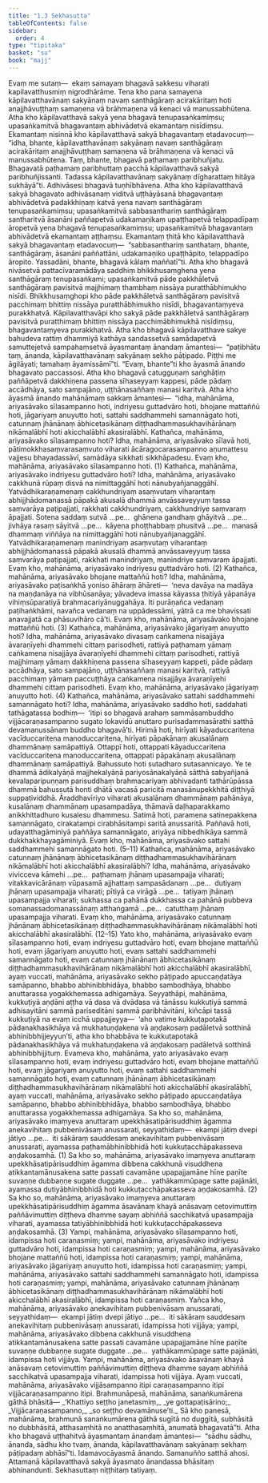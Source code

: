```yaml
---
title: "1.3 Sekhasutta"
tableOfContents: false
sidebar:
  order: 4
type: "tipitaka"
basket: "su"
book: "majj"
---
```



<DynamicBreadcrumb />

<Division number="22" book="majj">

<Paragraph number="45" book="majj">
Evaṃ me sutaṃ—  ekaṃ samayaṃ bhagavā sakkesu viharati kapilavatthusmiṃ nigrodhārāme. Tena kho pana samayena kāpilavatthavānaṃ sakyānaṃ navaṃ santhāgāraṃ acirakāritaṃ hoti anajjhāvuṭṭhaṃ samaṇena vā brāhmaṇena vā kenaci vā manussabhūtena. Atha kho kāpilavatthavā sakyā yena bhagavā tenupasaṅkamiṃsu; upasaṅkamitvā bhagavantaṃ abhivādetvā ekamantaṃ nisīdiṃsu. Ekamantaṃ nisinnā kho kāpilavatthavā sakyā bhagavantaṃ etadavocuṃ—  “idha, bhante, kāpilavatthavānaṃ sakyānaṃ navaṃ santhāgāraṃ acirakāritaṃ anajjhāvuṭṭhaṃ samaṇena vā brāhmaṇena vā kenaci vā manussabhūtena. Taṃ, bhante, bhagavā paṭhamaṃ paribhuñjatu. Bhagavatā paṭhamaṃ paribhuttaṃ pacchā kāpilavatthavā sakyā paribhuñjissanti. Tadassa kāpilavatthavānaṃ sakyānaṃ dīgharattaṃ hitāya sukhāyā”ti. Adhivāsesi bhagavā tuṇhībhāvena. Atha kho kāpilavatthavā sakyā bhagavato adhivāsanaṃ viditvā uṭṭhāyāsanā bhagavantaṃ abhivādetvā padakkhiṇaṃ katvā yena navaṃ santhāgāraṃ tenupasaṅkamiṃsu; upasaṅkamitvā sabbasanthariṃ santhāgāraṃ santharitvā āsanāni paññapetvā udakamaṇikaṃ upaṭṭhapetvā telappadīpaṃ āropetvā yena bhagavā tenupasaṅkamiṃsu; upasaṅkamitvā bhagavantaṃ abhivādetvā ekamantaṃ aṭṭhaṃsu. Ekamantaṃ ṭhitā kho kāpilavatthavā sakyā bhagavantaṃ etadavocuṃ—  “sabbasanthariṃ santhataṃ, bhante, santhāgāraṃ, āsanāni paññattāni, udakamaṇiko upaṭṭhāpito, telappadīpo āropito. Yassadāni, bhante, bhagavā kālaṃ maññatī”ti. Atha kho bhagavā nivāsetvā pattacīvaramādāya saddhiṃ bhikkhusaṃghena yena santhāgāraṃ tenupasaṅkami; upasaṅkamitvā pāde pakkhāletvā santhāgāraṃ pavisitvā majjhimaṃ thambhaṃ nissāya puratthābhimukho nisīdi. Bhikkhusaṃghopi kho pāde pakkhāletvā santhāgāraṃ pavisitvā pacchimaṃ bhittiṃ nissāya puratthābhimukho nisīdi, bhagavantaṃyeva purakkhatvā. Kāpilavatthavāpi kho sakyā pāde pakkhāletvā santhāgāraṃ pavisitvā puratthimaṃ bhittiṃ nissāya pacchimābhimukhā nisīdiṃsu, bhagavantaṃyeva purakkhatvā. Atha kho bhagavā kāpilavatthave sakye bahudeva rattiṃ dhammiyā kathāya sandassetvā samādapetvā samuttejetvā sampahaṃsetvā āyasmantaṃ ānandaṃ āmantesi—  “paṭibhātu taṃ, ānanda, kāpilavatthavānaṃ sakyānaṃ sekho pāṭipado. Piṭṭhi me āgilāyati; tamahaṃ āyamissāmī”ti. “Evaṃ, bhante”ti kho āyasmā ānando bhagavato paccassosi. Atha kho bhagavā catugguṇaṃ saṅghāṭiṃ paññāpetvā dakkhiṇena passena sīhaseyyaṃ kappesi, pāde pādaṃ accādhāya, sato sampajāno, uṭṭhānasaññaṃ manasi karitvā.
</Paragraph>

</Division>
<Division number="23" book="majj">

<Paragraph number="46" book="majj">
Atha kho āyasmā ānando mahānāmaṃ sakkaṃ āmantesi—  “idha, mahānāma, ariyasāvako sīlasampanno hoti, indriyesu guttadvāro hoti, bhojane mattaññū hoti, jāgariyaṃ anuyutto hoti, sattahi saddhammehi samannāgato hoti, catunnaṃ jhānānaṃ ābhicetasikānaṃ diṭṭhadhammasukhavihārānaṃ nikāmalābhī hoti akicchalābhī akasiralābhī.
</Paragraph>

</Division>
<Division number="24" book="majj">

<Paragraph number="47" book="majj">
Kathañca, mahānāma, ariyasāvako sīlasampanno hoti? Idha, mahānāma, ariyasāvako sīlavā hoti, pātimokkhasaṃvarasaṃvuto viharati ācāragocarasampanno aṇumattesu vajjesu bhayadassāvī, samādāya sikkhati sikkhāpadesu. Evaṃ kho, mahānāma, ariyasāvako sīlasampanno hoti. (1)
</Paragraph>

<Paragraph number="48" book="majj">
Kathañca, mahānāma, ariyasāvako indriyesu guttadvāro hoti? Idha, mahānāma, ariyasāvako cakkhunā rūpaṃ disvā na nimittaggāhī hoti nānubyañjanaggāhī. Yatvādhikaraṇamenaṃ cakkhundriyaṃ asaṃvutaṃ viharantaṃ abhijjhādomanassā pāpakā akusalā dhammā anvāssaveyyuṃ tassa saṃvarāya paṭipajjati, rakkhati cakkhundriyaṃ, cakkhundriye saṃvaraṃ āpajjati. Sotena saddaṃ sutvā …pe…  ghānena gandhaṃ ghāyitvā …pe…  jivhāya rasaṃ sāyitvā …pe…  kāyena phoṭṭhabbaṃ phusitvā …pe…  manasā dhammaṃ viññāya na nimittaggāhī hoti nānubyañjanaggāhī. Yatvādhikaraṇamenaṃ manindriyaṃ asaṃvutaṃ viharantaṃ abhijjhādomanassā pāpakā akusalā dhammā anvāssaveyyuṃ tassa saṃvarāya paṭipajjati, rakkhati manindriyaṃ, manindriye saṃvaraṃ āpajjati. Evaṃ kho, mahānāma, ariyasāvako indriyesu guttadvāro hoti. (2)
</Paragraph>

<Paragraph number="49" book="majj">
Kathañca, mahānāma, ariyasāvako bhojane mattaññū hoti? Idha, mahānāma, ariyasāvako paṭisaṅkhā yoniso āhāraṃ āhāreti—  ‘neva davāya na madāya na maṇḍanāya na vibhūsanāya; yāvadeva imassa kāyassa ṭhitiyā yāpanāya vihiṃsūparatiyā brahmacariyānuggahāya. Iti purāṇañca vedanaṃ paṭihaṅkhāmi, navañca vedanaṃ na uppādessāmi, yātrā ca me bhavissati anavajjatā ca phāsuvihāro cā’ti. Evaṃ kho, mahānāma, ariyasāvako bhojane mattaññū hoti. (3)
</Paragraph>

<Paragraph number="50" book="majj">
Kathañca, mahānāma, ariyasāvako jāgariyaṃ anuyutto hoti? Idha, mahānāma, ariyasāvako divasaṃ caṅkamena nisajjāya āvaraṇīyehi dhammehi cittaṃ parisodheti, rattiyā paṭhamaṃ yāmaṃ caṅkamena nisajjāya āvaraṇīyehi dhammehi cittaṃ parisodheti, rattiyā majjhimaṃ yāmaṃ dakkhiṇena passena sīhaseyyaṃ kappeti, pāde pādaṃ accādhāya, sato sampajāno, uṭṭhānasaññaṃ manasi karitvā, rattiyā pacchimaṃ yāmaṃ paccuṭṭhāya caṅkamena nisajjāya āvaraṇīyehi dhammehi cittaṃ parisodheti. Evaṃ kho, mahānāma, ariyasāvako jāgariyaṃ anuyutto hoti. (4)
</Paragraph>

</Division>
<Division number="25" book="majj">

<Paragraph number="51" book="majj">
Kathañca, mahānāma, ariyasāvako sattahi saddhammehi samannāgato hoti? Idha, mahānāma, ariyasāvako saddho hoti, saddahati tathāgatassa bodhiṃ—  ‘itipi so bhagavā arahaṃ sammāsambuddho vijjācaraṇasampanno sugato lokavidū anuttaro purisadammasārathi satthā devamanussānaṃ buddho bhagavā’ti. Hirimā hoti, hirīyati kāyaduccaritena vacīduccaritena manoduccaritena, hirīyati pāpakānaṃ akusalānaṃ dhammānaṃ samāpattiyā. Ottappī hoti, ottappati kāyaduccaritena vacīduccaritena manoduccaritena, ottappati pāpakānaṃ akusalānaṃ dhammānaṃ samāpattiyā. Bahussuto hoti sutadharo sutasannicayo. Ye te dhammā ādikalyāṇā majjhekalyāṇā pariyosānakalyāṇā sātthā sabyañjanā kevalaparipuṇṇaṃ parisuddhaṃ brahmacariyaṃ abhivadanti tathārūpāssa dhammā bahussutā honti dhātā vacasā paricitā manasānupekkhitā diṭṭhiyā suppaṭividdhā. Āraddhavīriyo viharati akusalānaṃ dhammānaṃ pahānāya, kusalānaṃ dhammānaṃ upasampadāya, thāmavā daḷhaparakkamo anikkhittadhuro kusalesu dhammesu. Satimā hoti, paramena satinepakkena samannāgato, cirakatampi cirabhāsitampi saritā anussaritā. Paññavā hoti, udayatthagāminiyā paññāya samannāgato, ariyāya nibbedhikāya sammā dukkhakkhayagāminiyā. Evaṃ kho, mahānāma, ariyasāvako sattahi saddhammehi samannāgato hoti. (5–11)
</Paragraph>

</Division>
<Division number="26" book="majj">

<Paragraph number="52" book="majj">
Kathañca, mahānāma, ariyasāvako catunnaṃ jhānānaṃ ābhicetasikānaṃ diṭṭhadhammasukhavihārānaṃ nikāmalābhī hoti akicchalābhī akasiralābhī? Idha, mahānāma, ariyasāvako vivicceva kāmehi …pe…  paṭhamaṃ jhānaṃ upasampajja viharati; vitakkavicārānaṃ vūpasamā ajjhattaṃ sampasādanaṃ …pe…  dutiyaṃ jhānaṃ upasampajja viharati; pītiyā ca virāgā …pe…  tatiyaṃ jhānaṃ upasampajja viharati; sukhassa ca pahānā dukkhassa ca pahānā pubbeva somanassadomanassānaṃ atthaṅgamā …pe…  catutthaṃ jhānaṃ upasampajja viharati. Evaṃ kho, mahānāma, ariyasāvako catunnaṃ jhānānaṃ ābhicetasikānaṃ diṭṭhadhammasukhavihārānaṃ nikāmalābhī hoti akicchalābhī akasiralābhī. (12–15)
</Paragraph>

</Division>
<Division number="27" book="majj">

<Paragraph number="53" book="majj">
Yato kho, mahānāma, ariyasāvako evaṃ sīlasampanno hoti, evaṃ indriyesu guttadvāro hoti, evaṃ bhojane mattaññū hoti, evaṃ jāgariyaṃ anuyutto hoti, evaṃ sattahi saddhammehi samannāgato hoti, evaṃ catunnaṃ jhānānaṃ ābhicetasikānaṃ diṭṭhadhammasukhavihārānaṃ nikāmalābhī hoti akicchalābhī akasiralābhī, ayaṃ vuccati, mahānāma, ariyasāvako sekho pāṭipado apuccaṇḍatāya samāpanno, bhabbo abhinibbhidāya, bhabbo sambodhāya, bhabbo anuttarassa yogakkhemassa adhigamāya. Seyyathāpi, mahānāma, kukkuṭiyā aṇḍāni aṭṭha vā dasa vā dvādasa vā tānāssu kukkuṭiyā sammā adhisayitāni sammā pariseditāni sammā paribhāvitāni, kiñcāpi tassā kukkuṭiyā na evaṃ icchā uppajjeyya—  ‘aho vatime kukkuṭapotakā pādanakhasikhāya vā mukhatuṇḍakena vā aṇḍakosaṃ padāletvā sotthinā abhinibbhijjeyyun’ti, atha kho bhabbāva te kukkuṭapotakā pādanakhasikhāya vā mukhatuṇḍakena vā aṇḍakosaṃ padāletvā sotthinā abhinibbhijjituṃ. Evameva kho, mahānāma, yato ariyasāvako evaṃ sīlasampanno hoti, evaṃ indriyesu guttadvāro hoti, evaṃ bhojane mattaññū hoti, evaṃ jāgariyaṃ anuyutto hoti, evaṃ sattahi saddhammehi samannāgato hoti, evaṃ catunnaṃ jhānānaṃ ābhicetasikānaṃ diṭṭhadhammasukhavihārānaṃ nikāmalābhī hoti akicchalābhī akasiralābhī, ayaṃ vuccati, mahānāma, ariyasāvako sekho pāṭipado apuccaṇḍatāya samāpanno, bhabbo abhinibbhidāya, bhabbo sambodhāya, bhabbo anuttarassa yogakkhemassa adhigamāya.
</Paragraph>

</Division>
<Division number="28" book="majj">

<Paragraph number="54" book="majj">
Sa kho so, mahānāma, ariyasāvako imaṃyeva anuttaraṃ upekkhāsatipārisuddhiṃ āgamma anekavihitaṃ pubbenivāsaṃ anussarati, seyyathidaṃ—  ekampi jātiṃ dvepi jātiyo …pe…  iti sākāraṃ sauddesaṃ anekavihitaṃ pubbenivāsaṃ anussarati, ayamassa paṭhamābhinibbhidā hoti kukkuṭacchāpakasseva aṇḍakosamhā. (1)
</Paragraph>

<Paragraph number="55" book="majj">
Sa kho so, mahānāma, ariyasāvako imaṃyeva anuttaraṃ upekkhāsatipārisuddhiṃ āgamma dibbena cakkhunā visuddhena atikkantamānusakena satte passati cavamāne upapajjamāne hīne paṇīte suvaṇṇe dubbaṇṇe sugate duggate …pe…  yathākammūpage satte pajānāti, ayamassa dutiyābhinibbhidā hoti kukkuṭacchāpakasseva aṇḍakosamhā. (2)
</Paragraph>

<Paragraph number="56" book="majj">
Sa kho so, mahānāma, ariyasāvako imaṃyeva anuttaraṃ upekkhāsatipārisuddhiṃ āgamma āsavānaṃ khayā anāsavaṃ cetovimuttiṃ paññāvimuttiṃ diṭṭheva dhamme sayaṃ abhiññā sacchikatvā upasampajja viharati, ayamassa tatiyābhinibbhidā hoti kukkuṭacchāpakasseva aṇḍakosamhā. (3)
</Paragraph>

</Division>
<Division number="29" book="majj">

<Paragraph number="57" book="majj">
Yampi, mahānāma, ariyasāvako sīlasampanno hoti, idampissa hoti caraṇasmiṃ; yampi, mahānāma, ariyasāvako indriyesu guttadvāro hoti, idampissa hoti caraṇasmiṃ; yampi, mahānāma, ariyasāvako bhojane mattaññū hoti, idampissa hoti caraṇasmiṃ; yampi, mahānāma, ariyasāvako jāgariyaṃ anuyutto hoti, idampissa hoti caraṇasmiṃ; yampi, mahānāma, ariyasāvako sattahi saddhammehi samannāgato hoti, idampissa hoti caraṇasmiṃ; yampi, mahānāma, ariyasāvako catunnaṃ jhānānaṃ ābhicetasikānaṃ diṭṭhadhammasukhavihārānaṃ nikāmalābhī hoti akicchalābhī akasiralābhī, idampissa hoti caraṇasmiṃ.
</Paragraph>

<Paragraph number="58" book="majj">
Yañca kho, mahānāma, ariyasāvako anekavihitaṃ pubbenivāsaṃ anussarati, seyyathidaṃ—  ekampi jātiṃ dvepi jātiyo …pe…  iti sākāraṃ sauddesaṃ anekavihitaṃ pubbenivāsaṃ anussarati, idampissa hoti vijjāya; yampi, mahānāma, ariyasāvako dibbena cakkhunā visuddhena atikkantamānusakena satte passati cavamāne upapajjamāne hīne paṇīte suvaṇṇe dubbaṇṇe sugate duggate …pe…  yathākammūpage satte pajānāti, idampissa hoti vijjāya. Yampi, mahānāma, ariyasāvako āsavānaṃ khayā anāsavaṃ cetovimuttiṃ paññāvimuttiṃ diṭṭheva dhamme sayaṃ abhiññā sacchikatvā upasampajja viharati, idampissa hoti vijjāya.
</Paragraph>

<Paragraph number="59" book="majj">
Ayaṃ vuccati, mahānāma, ariyasāvako vijjāsampanno itipi caraṇasampanno itipi vijjācaraṇasampanno itipi.
</Paragraph>

</Division>
<Division number="30" book="majj">

<Paragraph number="60" book="majj">
Brahmunāpesā, mahānāma, sanaṅkumārena gāthā bhāsitā—
</Paragraph>

<Paragraph number="61" type="verses" book="majj">
_‘Khattiyo seṭṭho janetasmiṃ,_  
_ye gottapaṭisārino;_  
_Vijjācaraṇasampanno,_  
_so seṭṭho devamānuse’ti._  

</Paragraph>

<Paragraph number="62" book="majj">
Sā kho panesā, mahānāma, brahmunā sanaṅkumārena gāthā sugītā no duggītā, subhāsitā no dubbhāsitā, atthasaṃhitā no anatthasaṃhitā, anumatā bhagavatā”ti.
</Paragraph>

<Paragraph number="63" book="majj">
Atha kho bhagavā uṭṭhahitvā āyasmantaṃ ānandaṃ āmantesi—  “sādhu sādhu, ānanda, sādhu kho tvaṃ, ānanda, kāpilavatthavānaṃ sakyānaṃ sekhaṃ pāṭipadaṃ abhāsī”ti.
</Paragraph>

<Paragraph number="64" book="majj">
Idamavocāyasmā ānando. Samanuñño satthā ahosi. Attamanā kāpilavatthavā sakyā āyasmato ānandassa bhāsitaṃ abhinandunti.

</Paragraph>
</Division>

<Paragraph number="65" type="center" book="majj">
Sekhasuttaṃ niṭṭhitaṃ tatiyaṃ.
</Paragraph>